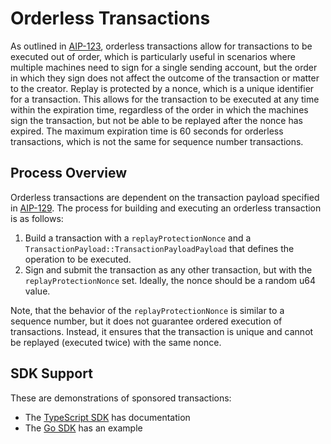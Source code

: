 # Orderless Transactions

As outlined
in [AIP-123](https://github.com/aptos-foundation/AIPs/blob/main/aips/aip-123.md),
orderless transactions allow for transactions to be executed out of order, which
is particularly useful in scenarios where multiple machines need to sign for a
single sending account, but the order in which they sign does not affect the
outcome of the transaction or matter to the creator.  Replay is protected by a
nonce, which is a unique identifier for a transaction.  This allows for the
transaction to be executed at any time within the expiration time, regardless of
the order in which the machines sign the transaction, but not be able to be
replayed after the nonce has expired.  The maximum expiration time is 60 seconds
for orderless transactions, which is not the same for sequence number
transactions.

## Process Overview

Orderless transactions are dependent on the transaction payload specified in
[AIP-129](https://github.com/aptos-foundation/AIPs/blob/main/aips/aip-129.md).
The process for building and executing an orderless transaction is as follows:

1. Build a transaction with a `replayProtectionNonce` and a `TransactionPayload::TransactionPayloadPayload` that defines the operation to be executed.
2. Sign and submit the transaction as any other transaction, but with the
`replayProtectionNonce` set.  Ideally, the nonce should be a random u64 value.

Note, that the behavior of the `replayProtectionNonce` is similar to a sequence
number, but it does not guarantee ordered execution of transactions. Instead, it
ensures that the transaction is unique and cannot be replayed (executed twice)
with the same nonce.

## SDK Support

These are demonstrations of sponsored transactions:

- The [TypeScript SDK](../sdks/ts-sdk/building-transactions/orderless-transactions.mdx) has documentation
- The [Go SDK](https://github.com/aptos-labs/aptos-go-sdk/tree/main/examples/orderless_transaction) has an example
